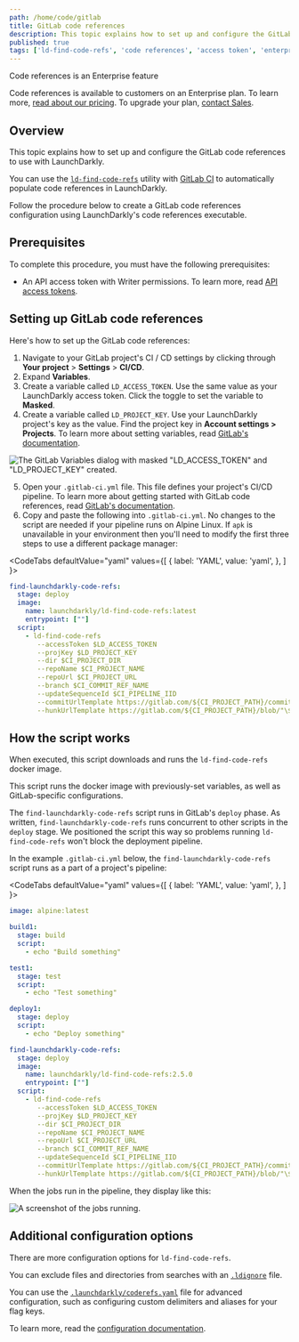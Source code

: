 ```yaml
---
path: /home/code/gitlab
title: GitLab code references
description: This topic explains how to set up and configure the GitLab code references to use with LaunchDarkly. You can use the ld-find-code-refs utility with GitLab code references to automatically populate code references in LaunchDarkly.
published: true
tags: ['ld-find-code-refs', 'code references', 'access token', 'enterprise']
---
```


<Callout intent="primary">
<CalloutTitle>Code references is an Enterprise feature</CalloutTitle>
<CalloutDescription>

Code references is available to customers on an Enterprise plan. To learn more, [read about our pricing](https://launchdarkly.com/pricing/). To upgrade your plan, [contact Sales](https://launchdarkly.com/contact-sales/).

</CalloutDescription>
</Callout>

## Overview

This topic explains how to set up and configure the GitLab code references to use with LaunchDarkly.

You can use the [`ld-find-code-refs`](https://github.com/launchdarkly/ld-find-code-refs/) utility with [GitLab CI](https://about.gitlab.com/product/continuous-integration/) to automatically populate code references in LaunchDarkly.

Follow the procedure below to create a GitLab code references configuration using LaunchDarkly's code references executable.

## Prerequisites

To complete this procedure, you must have the following prerequisites:

- An API access token with Writer permissions. To learn more, read [API access tokens](/home/account-security/api-access-tokens).

## Setting up GitLab code references

Here's how to set up the GitLab code references:

1. Navigate to your GitLab project's CI / CD settings by clicking through **Your project** > **Settings** > **CI/CD**.
2. Expand **Variables**.
3. Create a variable called `LD_ACCESS_TOKEN`. Use the same value as your LaunchDarkly access token. Click the toggle to set the variable to **Masked**.
4. Create a variable called `LD_PROJECT_KEY`. Use your LaunchDarkly project's key as the value. Find the project key in **Account settings > Projects**. To learn more about setting variables, read [GitLab's documentation](https://docs.gitlab.com/ee/ci/variables/#creating-a-custom-environment-variable).

![The GitLab Variables dialog with masked "LD_ACCESS_TOKEN" and "LD_PROJECT_KEY" created.](gitlab-ci-env-variables.png)

5. Open your `.gitlab-ci.yml` file. This file defines your project's CI/CD pipeline. To learn more about getting started with GitLab code references, read [GitLab's documentation](https://docs.gitlab.com/ee/ci/#getting-started).
6. Copy and paste the following into `.gitlab-ci.yml`. No changes to the script are needed if your pipeline runs on Alpine Linux. If `apk` is unavailable in your environment then you'll need to modify the first three steps to use a different package manager:

<CodeTabs
 defaultValue="yaml"
 values={[
   { label: 'YAML', value: 'yaml', },
 ]
}>
<CodeTabItem value="yaml">

```yaml
find-launchdarkly-code-refs:
  stage: deploy
  image:
    name: launchdarkly/ld-find-code-refs:latest
    entrypoint: [""]
  script:
    - ld-find-code-refs
       --accessToken $LD_ACCESS_TOKEN
       --projKey $LD_PROJECT_KEY
       --dir $CI_PROJECT_DIR
       --repoName $CI_PROJECT_NAME
       --repoUrl $CI_PROJECT_URL
       --branch $CI_COMMIT_REF_NAME
       --updateSequenceId $CI_PIPELINE_IID
       --commitUrlTemplate https://gitlab.com/${CI_PROJECT_PATH}/commit/"\${sha}"
       --hunkUrlTemplate https://gitlab.com/${CI_PROJECT_PATH}/blob/"\${sha}/\${filePath}#L\${lineNumber}"
```

</CodeTabItem>
</CodeTabs>

## How the script works

When executed, this script downloads and runs the `ld-find-code-refs` docker image.

This script runs the docker image with previously-set variables, as well as GitLab-specific configurations.

The `find-launchdarkly-code-refs` script runs in GitLab's `deploy` phase. As written, `find-launchdarkly-code-refs` runs concurrent to other scripts in the `deploy` stage. We positioned the script this way so problems running `ld-find-code-refs` won't block the deployment pipeline.

In the example `.gitlab-ci.yml` below, the `find-launchdarkly-code-refs` script runs as a part of a project's pipeline:

<CodeTabs
 defaultValue="yaml"
 values={[
   { label: 'YAML', value: 'yaml', },
 ]
}>
<CodeTabItem value="yaml">

```yaml
image: alpine:latest

build1:
  stage: build
  script:
    - echo "Build something"

test1:
  stage: test
  script:
    - echo "Test something"

deploy1:
  stage: deploy
  script:
    - echo "Deploy something"

find-launchdarkly-code-refs:
  stage: deploy
  image:
    name: launchdarkly/ld-find-code-refs:2.5.0
    entrypoint: [""]
  script:
    - ld-find-code-refs
       --accessToken $LD_ACCESS_TOKEN
       --projKey $LD_PROJECT_KEY
       --dir $CI_PROJECT_DIR
       --repoName $CI_PROJECT_NAME
       --repoUrl $CI_PROJECT_URL
       --branch $CI_COMMIT_REF_NAME
       --updateSequenceId $CI_PIPELINE_IID
       --commitUrlTemplate https://gitlab.com/${CI_PROJECT_PATH}/commit/"\${sha}"
       --hunkUrlTemplate https://gitlab.com/${CI_PROJECT_PATH}/blob/"\${sha}/\${filePath}#L\${lineNumber}"
```

</CodeTabItem>
</CodeTabs>

When the jobs run in the pipeline, they display like this:

![A screenshot of the jobs running.](gitlab-ci-jobs.png)


## Additional configuration options

There are more configuration options for `ld-find-code-refs`.

You can exclude files and directories from searches with an [`.ldignore`](https://github.com/launchdarkly/ld-find-code-refs/blob/main/docs/CONFIGURATION.md#ignoring-files-and-directories) file.

You can use the [`.launchdarkly/coderefs.yaml`](https://github.com/launchdarkly/ld-find-code-refs/blob/main/docs/CONFIGURATION.md#advanced-yaml-configuration) file for advanced configuration, such as configuring custom delimiters and aliases for your flag keys.

To learn more, read the [configuration documentation](https://github.com/launchdarkly/ld-find-code-refs/blob/main/docs/CONFIGURATION.md).
